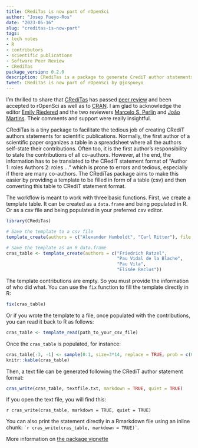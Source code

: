 ```yaml
---
title: CRediTas is now part of rOpenSci
author: "Josep Pueyo-Ros"
date: "2023-05-16"
slug: "creditas-is-now-part"
tags:
- tech notes
- R
- contributors
- scientific publications
- Software Peer Review
- CRediTas
package_version: 0.2.0
description: CRediTas is a package to generate CrediT author statements for scientific publications.
tweet: CRediTas is now part of rOpenSci by @jospueyo
---
```


I'm thrilled to share that [CRediTas](https://docs.ropensci.org/CRediTas/) has passed [peer review](https://github.com/ropensci/software-review/issues/576) and been accepted to rOpenSci as well as to [CRAN](https://cran.r-project.org/web/packages/CRediTas/index.html). I am glad to acknowledge the editor [Emily Riedered](https://ropensci.org/author/emily-riederer/) and the two reviewers [Marcelo S. Perlin](https://ropensci.org/author/marcelo-s.-perlin/) and [João Martins](https://zambujo.github.io/). Their comments and support were really insightful.

CRediTas is a tiny package to facilitate the tedious job of creating CRediT authors statements for scientific publications. Normally, the first author of a scientific paper organizes a table in a spreadsheet where all the authors self-state their contributions. Often too, it is the first author's responsibility to state the contributions of all co-authors. However, at the end, the information has to be translated to the CRediT statement format of “Author 1: roles Authors 2: roles …” which is prone to errors and tedious, especially if there are many co-authors. The CRediTas package aims to make this easier by providing a template to be filled in form of a table (csv) and then converting this table to CRediT statement format.

The workflow is meant to work with three basic functions. First, we create a template table. It can be created as a `data.frame` and being populated in R. Or as a csv file and being populated in your preferred csv editor.

```r
library(CRediTas)

# Save the template to a csv file
template_create(authors = c("Alexander Humboldt", "Carl Ritter"), file = tempfile())

# Save the template as an R data.frame
cras_table <- template_create(authors = c("Friedrich Ratzel", 
                                          "Pau Vidal de la Blache", 
                                          "Pau Vila",
                                          "Élisée Reclus"))
```

The template contributions are empty. So you must provide the information of who did what. You can use the `fix` function to fill the template directly in R:

```r

fix(cras_table)

```

Or if you wrote the template to a file, once populated with the contributions, you can read it back to R as follows:

```r

cras_table <- template_read(path_to_your_csv_file)

```

Once the `cras_table` is populated, for instance:

```r
cras_table[-3, -1] <- sample(0:1, size=3*14, replace = TRUE, prob = c(0.6, 0.4))
knitr::kable(cras_table)
```

Then, a text file can be generated following the CRediT author statement format:

```r

cras_write(cras_table, textfile.txt, markdown = TRUE, quiet = TRUE)

```

If you open the text file, you will find this:

`r cras_write(cras_table, markdown = TRUE, quiet = TRUE)`

You can also print the statement directly in a Rmarkdown file using an inline chunk: `` `r
cras_write(cras_table, markdown = TRUE)` ``.

More information on [the package vignette](https://docs.ropensci.org/CRediTas/articles/get_started.html)
